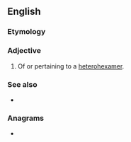 ==English==

===Etymology===
{{suffix|en|heterohexamer|ic}}

===Adjective===
{{en-adj|-}}

# Of or pertaining to a [[heterohexamer]].

===See also===
* {{l|en|homohexameric}}

===Anagrams===
* {{anagrams|en|hexaheteromeric}}